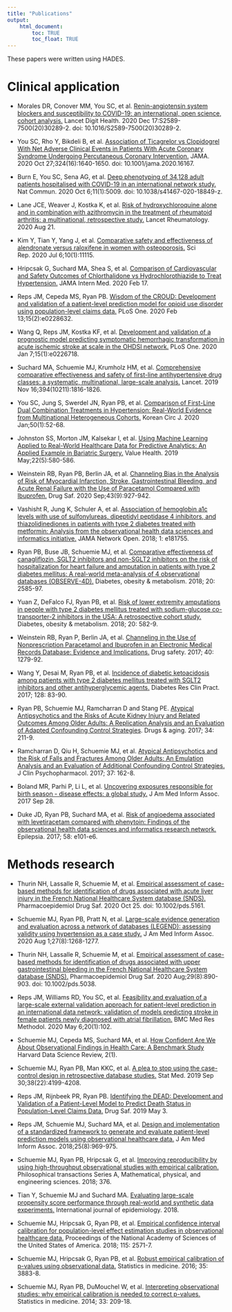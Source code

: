 ```yaml
---
title: "Publications"
output: 
    html_document:
        toc: TRUE
        toc_float: TRUE
---
```

These papers were written using HADES.

# Clinical application

- Morales DR, Conover MM, You SC, et al. [Renin-angiotensin system blockers and susceptibility to COVID-19: an international, open science, cohort analysis.](https://doi.org/10.1016/S2589-7500(20)30289-2) Lancet Digit Health. 2020 Dec 17:S2589-7500(20)30289-2. doi: 10.1016/S2589-7500(20)30289-2. 

- You SC, Rho Y, Bikdeli B, et al. [Association of Ticagrelor vs Clopidogrel With Net Adverse Clinical Events in Patients With Acute Coronary Syndrome Undergoing Percutaneous Coronary Intervention.](https://doi.org/10.1001/jama.2020.16167) JAMA. 2020 Oct 27;324(16):1640-1650. doi: 10.1001/jama.2020.16167.

- Burn E, You SC, Sena AG, et al. [Deep phenotyping of 34,128 adult patients hospitalised with COVID-19 in an international network study.](https://doi.org/10.1038/s41467-020-18849-z) Nat Commun. 2020 Oct 6;11(1):5009. doi: 10.1038/s41467-020-18849-z.

- Lane JCE, Weaver J, Kostka K, et al. [Risk of hydroxychloroquine alone and in combination with azithromycin in the treatment of rheumatoid arthritis: a multinational, retrospective study.](https://www.ncbi.nlm.nih.gov/pmc/articles/PMC7442425/) Lancet Rheumatology. 2020 Aug 21.

- Kim Y, Tian Y, Yang J, et al. [Comparative safety and effectiveness of alendronate versus raloxifene in women with osteoporosis.](https://www.ncbi.nlm.nih.gov/pmc/articles/PMC7338498/) Sci Rep. 2020 Jul 6;10(1):11115. 

- Hripcsak G, Suchard MA, Shea S, et al. [Comparison of Cardiovascular and Safety Outcomes of Chlorthalidone vs Hydrochlorothiazide to Treat Hypertension.](https://jamanetwork.com/journals/jamainternalmedicine/fullarticle/2760777) JAMA Intern Med. 2020 Feb 17.

- Reps JM, Cepeda MS, Ryan PB. [Wisdom of the CROUD:  Development and validation of a patient-level prediction model for opioid use disorder using population-level claims data.](http://dx.plos.org/10.1371/journal.pone.0228632) PLoS One. 2020 Feb 13;15(2):e0228632.

- Wang Q, Reps JM, Kostka KF, et al. [Development and validation of a prognostic model predicting symptomatic hemorrhagic transformation in acute ischemic stroke at scale in the OHDSI network.](http://dx.plos.org/10.1371/journal.pone.0226718) PLoS One. 2020 Jan 7;15(1):e0226718. 

- Suchard MA, Schuemie MJ, Krumholz HM, et al. [Comprehensive comparative effectiveness and safety of first-line antihypertensive drug classes: a systematic, multinational, large-scale analysis.](https://www.thelancet.com/journals/lancet/article/PIIS0140-6736(19)32317-7/fulltext) Lancet. 2019 Nov 16;394(10211):1816-1826.

- You SC, Jung S, Swerdel JN, Ryan PB, et al. [Comparison of First-Line Dual Combination Treatments in Hypertension: Real-World Evidence from Multinational Heterogeneous Cohorts.](https://e-kcj.org/DOIx.php?id=10.4070/kcj.2019.0173) Korean Circ J. 2020 Jan;50(1):52-68.

- Johnston SS, Morton JM, Kalsekar I, et al. [Using Machine Learning Applied to Real-World Healthcare Data for Predictive Analytics: An Applied Example in Bariatric Surgery.](https://www.sciencedirect.com/science/article/pii/S1098301519300737?via%3Dihub) Value Health. 2019 May;22(5):580-586. 

- Weinstein RB, Ryan PB, Berlin JA, et al. [Channeling Bias in the Analysis of Risk of Myocardial Infarction, Stroke, Gastrointestinal Bleeding, and Acute Renal Failure with the Use of Paracetamol Compared with Ibuprofen.](https://www.ncbi.nlm.nih.gov/pmc/articles/PMC7434801/) Drug Saf. 2020 Sep;43(9):927-942.

- Vashisht R, Jung K, Schuler A, et al. [Association of hemoglobin a1c levels with use of sulfonylureas, dipeptidyl peptidase 4 inhibitors, and thiazolidinediones in patients with type 2 diabetes treated with metformin: Analysis from the observational health data sciences and informatics initiative.](https://jamanetwork.com/journals/jamanetworkopen/fullarticle/2698083) JAMA Network Open. 2018; 1: e181755.

- Ryan PB, Buse JB, Schuemie MJ, et al. [Comparative effectiveness of canagliflozin, SGLT2 inhibitors and non-SGLT2 inhibitors on the risk of hospitalization for heart failure and amputation in patients with type 2 diabetes mellitus: A real-world meta-analysis of 4 observational databases (OBSERVE-4D).](https://onlinelibrary.wiley.com/doi/full/10.1111/dom.13424) Diabetes, obesity & metabolism. 2018; 20: 2585-97.

- Yuan Z, DeFalco FJ, Ryan PB, et al. [Risk of lower extremity amputations in people with type 2 diabetes mellitus treated with sodium-glucose co-transporter-2 inhibitors in the USA: A retrospective cohort study.](https://onlinelibrary.wiley.com/doi/full/10.1111/dom.13115) Diabetes, obesity & metabolism. 2018; 20: 582-9.

- Weinstein RB, Ryan P, Berlin JA, et al. [Channeling in the Use of Nonprescription Paracetamol and Ibuprofen in an Electronic Medical Records Database: Evidence and Implications.](https://rd.springer.com/article/10.1007/s40264-017-0581-7) Drug safety. 2017; 40: 1279-92.

- Wang Y, Desai M, Ryan PB, et al. [Incidence of diabetic ketoacidosis among patients with type 2 diabetes mellitus treated with SGLT2 inhibitors and other antihyperglycemic agents.](https://www.sciencedirect.com/science/article/pii/S0168822716318629) Diabetes Res Clin Pract. 2017; 128: 83-90.

- Ryan PB, Schuemie MJ, Ramcharran D and Stang PE. [Atypical Antipsychotics and the Risks of Acute Kidney Injury and Related Outcomes Among Older Adults: A Replication Analysis and an Evaluation of Adapted Confounding Control Strategies](https://rd.springer.com/article/10.1007%2Fs40266-016-0430-x). Drugs & aging. 2017; 34: 211-9.

- Ramcharran D, Qiu H, Schuemie MJ, et al. [Atypical Antipsychotics and the Risk of Falls and Fractures Among Older Adults: An Emulation Analysis and an Evaluation of Additional Confounding Control Strategies.](https://journals.lww.com/psychopharmacology/Abstract/2017/04000/Atypical_Antipsychotics_and_the_Risk_of_Falls_and.9.aspx) J Clin Psychopharmacol. 2017; 37: 162-8.

- Boland MR, Parhi P, Li L, et al. [Uncovering exposures responsible for birth season - disease effects: a global study.](https://academic.oup.com/jamia/article/25/3/275/4265709) J Am Med Inform Assoc. 2017 Sep 28.

- Duke JD, Ryan PB, Suchard MA, et al. [Risk of angioedema associated with levetiracetam compared with phenytoin: Findings of the observational health data sciences and informatics research network.](https://onlinelibrary.wiley.com/doi/full/10.1111/epi.13828) Epilepsia. 2017; 58: e101-e6.


# Methods research

- Thurin NH, Lassalle R, Schuemie M, et al. [Empirical assessment of case-based methods for identification of drugs associated with acute liver injury in the French National Healthcare System database (SNDS).](https://doi.org/10.1002/pds.5161) Pharmacoepidemiol Drug Saf. 2020 Oct 25. doi: 10.1002/pds.5161. 

- Schuemie MJ, Ryan PB, Pratt N, et al. [Large-scale evidence generation and evaluation across a network of databases (LEGEND): assessing validity using hypertension as a case study.](https://academic.oup.com/jamia/article/27/8/1268/5895564) J Am Med Inform Assoc. 2020 Aug 1;27(8):1268-1277.

- Thurin NH, Lassalle R, Schuemie M, et al. [Empirical assessment of case-based methods for identification of drugs associated with upper gastrointestinal bleeding in the French National Healthcare System database (SNDS).](https://doi.org/10.1002/pds.5038) Pharmacoepidemiol Drug Saf. 2020 Aug;29(8):890-903. doi: 10.1002/pds.5038.

- Reps JM, Williams RD, You SC, et al. [Feasibility and evaluation of a large-scale external validation approach for patient-level prediction in an international data network: validation of models predicting stroke in female patients newly diagnosed with atrial fibrillation.](https://www.ncbi.nlm.nih.gov/pmc/articles/PMC7201646/) BMC Med Res Methodol. 2020 May 6;20(1):102.

- Schuemie MJ, Cepeda MS, Suchard MA, et al. [How Confident Are We About Observational Findings in Health Care: A Benchmark Study](https://hdsr.mitpress.mit.edu/pub/fxz7kr65) Harvard Data Science Review, 2(1).

- Schuemie MJ, Ryan PB, Man KKC, et al. [A plea to stop using the case-control design in retrospective database studies.](https://www.ncbi.nlm.nih.gov/pmc/articles/PMC6771795/) Stat Med. 2019 Sep 30;38(22):4199-4208.

- Reps JM, Rijnbeek PR, Ryan PB. [Identifying the DEAD: Development and Validation of a Patient-Level Model to Predict Death Status in Population-Level Claims Data.](https://link.springer.com/article/10.1007%2Fs40264-019-00827-0) Drug Saf. 2019 May 3. 

- Reps JM, Schuemie MJ, Suchard MA, et al. [Design and implementation of a standardized framework to generate and evaluate patient-level prediction models using observational healthcare data.](https://academic.oup.com/jamia/article/25/8/969/4989437) J Am Med Inform Assoc. 2018;25(8):969-975.

- Schuemie MJ, Ryan PB, Hripcsak G, et al. [Improving reproducibility by using high-throughput observational studies with empirical calibration.](http://rsta.royalsocietypublishing.org/content/376/2128/20170356.long) Philosophical transactions Series A, Mathematical, physical, and engineering sciences. 2018; 376.

- Tian Y, Schuemie MJ and Suchard MA. [Evaluating large-scale propensity score performance through real-world and synthetic data experiments.](https://academic.oup.com/ije/advance-article-abstract/doi/10.1093/ije/dyy120/5043131) International journal of epidemiology. 2018.

- Schuemie MJ, Hripcsak G, Ryan PB, et al. [Empirical confidence interval calibration for population-level effect estimation studies in observational healthcare data.](http://www.pnas.org/content/115/11/2571.long) Proceedings of the National Academy of Sciences of the United States of America. 2018; 115: 2571-7.

- Schuemie MJ, Hripcsak G, Ryan PB, et al. [Robust empirical calibration of p-values using observational data.](https://onlinelibrary.wiley.com/doi/10.1002/sim.6977) Statistics in medicine. 2016; 35: 3883-8.

- Schuemie MJ, Ryan PB, DuMouchel W, et al. [Interpreting observational studies: why empirical calibration is needed to correct p-values.](https://onlinelibrary.wiley.com/doi/full/10.1002/sim.5925) Statistics in medicine. 2014; 33: 209-18.

